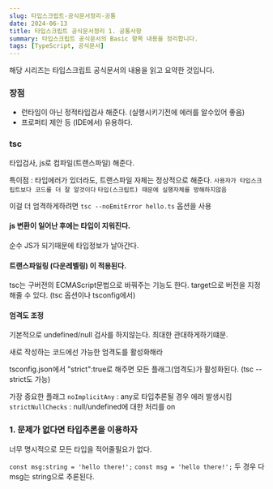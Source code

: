```yaml
---
slug: 타입스크립트-공식문서정리-공통
date: 2024-06-13
title: 타입스크립트 공식문서정리 1. 공통사항
summary: 타입스크립트 공식문서의 Basic 항목 내용을 정리합니다.
tags: [TypeScript, 공식문서]
---
```


해당 시리즈는 타입스크립트 공식문서의 내용을 읽고
요약한 것입니다.

### 장점

- 런타임이 아닌 정적타입검사 해준다. (실행시키기전에 에러를 알수있어 좋음)
- 프로퍼티 제안 등 (IDE에서) 유용하다.

### tsc

타입검사, js로 컴파일(트랜스파일) 해준다.

특이점 : 타입에러가 있더라도, 트랜스파일 자체는 정상적으로 해준다.
`사용자가 타입스크립트보다 코드를 더 잘 알것이다`
`타입(스크립트) 때문에 실행자체를 방해하지않음`

이걸 더 엄격하게하려면 `tsc --noEmitError hello.ts` 옵션을 사용

#### js 변환이 일어난 후에는 타입이 지워진다.

순수 JS가 되기때문에 타입정보가 날아간다.

#### 트랜스파일링 (다운레벨링) 이 적용된다.

tsc는 구버전의 ECMAScript문법으로 바꿔주는 기능도 한다.
target으로 버전을 지정해줄 수 있다.
(tsc 옵션이나 tsconfig에서)

#### 엄격도 조정

기본적으로 undefined/null 검사를 하지않는다.
최대한 관대하게하기떄문.

새로 작성하는 코드에선 가능한 엄격도를 활성화해라

tsconfig.json에서 "strict":true로 해주면
모든 플래그(엄격도)가 활성화된다.
(tsc --strict도 가능)

가장 중요한 플래그
`noImplicitAny` : any로 타입추론될 경우 에러 발생시킴
`strictNullChecks` : null/undefined에 대한 처리를 on

### 1. 문제가 없다면 타입추론을 이용하자

너무 명시적으로 모든 타입을 적어줄필요가 없다.

`const msg:string = 'hello there!';`
`const msg = 'hello there!';`
두 경우 다 msg는 string으로 추론된다.
